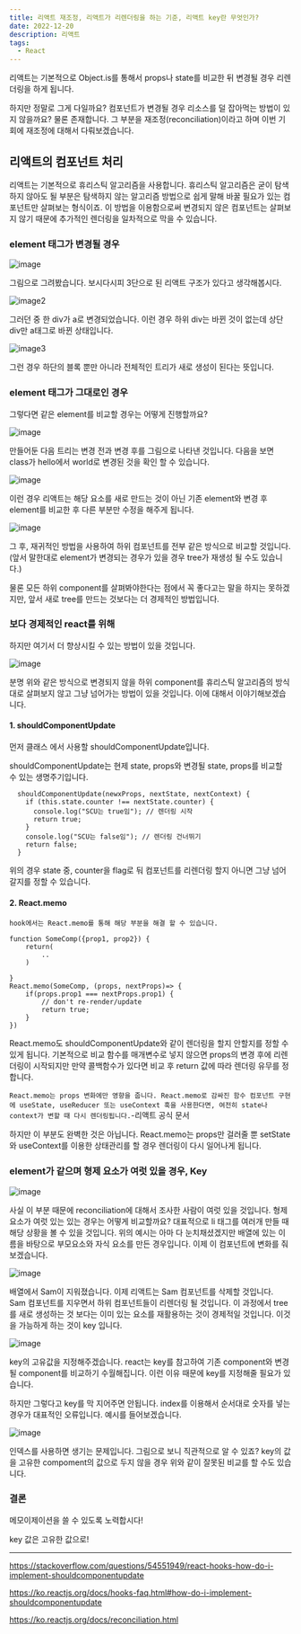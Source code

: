 ```yaml
---
title: 리액트 재조정, 리액트가 리렌더링을 하는 기준, 리액트 key란 무엇인가?
date: 2022-12-20
description: 리액트
tags:
  - React
---
```


리액트는 기본적으로 Object.is를 통해서 props나 state를 비교한 뒤 변경될 경우 리렌더링을 하게 됩니다.

하지만 정말로 그게 다일까요? 컴포넌트가 변경될 경우 리소스를 덜 잡아먹는 방법이 있지 않을까요? 물론 존재합니다. 그 부분을 재조정(reconciliation)이라고 하며 이번 기회에 재조정에 대해서 다뤄보겠습니다.

## 리액트의 컴포넌트 처리

리액트는 기본적으로 휴리스틱 알고리즘을 사용합니다. 휴리스틱 알고리즘은 굳이 탐색하지 않아도 될 부분은 탐색하지 않는 알고리즘 방법으로 쉽게 말해 바꿀 필요가 있는 컴포넌트만 살펴보는 형식이죠.
이 방법을 이용함으로써 변경되지 않은 컴포넌트는 살펴보지 않기 때문에 추가적인 렌더링을 일차적으로 막을 수 있습니다.

### element 태그가 변경될 경우

![image](./image.png)

그림으로 그려봤습니다. 보시다시피 3단으로 된 리액트 구조가 있다고 생각해봅시다.

![image2](./image1.png)

그러던 중 한 div가 a로 변경되었습니다. 이런 경우 하위 div는 바뀐 것이 없는데 상단 div만 a태그로 바뀐 상태입니다.

![image3](./image2.png)

그런 경우 하단의 블록 뿐만 아니라 전체적인 트리가 새로 생성이 된다는 뜻입니다.

### element 태그가 그대로인 경우

그렇다면 같은 element를 비교할 경우는 어떻게 진행할까요?

![image](./image4.png)

만들어둔 다음 트리는 변경 전과 변경 후를 그림으로 나타낸 것입니다. 다음을 보면 class가 hello에서 world로 변경된 것을 확인 할 수 있습니다.

![image](./image5.png)

이런 경우 리액트는 해당 요소를 새로 만드는 것이 아닌 기존 element와 변경 후 element를 비교한 후 다른 부분만 수정을 해주게 됩니다.

![image](./image6.png)

그 후, 재귀적인 방법을 사용하여 하위 컴포넌트를 전부 같은 방식으로 비교할 것입니다.(앞서 말한대로 element가 변경되는 경우가 있을 경우 tree가 재생성 될 수도 있습니다.)

물론 모든 하위 component를 살펴봐야한다는 점에서 꼭 좋다고는 말을 하지는 못하겠지만, 앞서 새로 tree를 만드는 것보다는 더 경제적인 방법입니다.

### 보다 경제적인 react를 위해

하지만 여기서 더 향상시킬 수 있는 방법이 있을 것입니다.

![image](./image7.png)

분명 위와 같은 방식으로 변경되지 않을 하위 component를 휴리스틱 알고리즘의 방식대로 살펴보지 않고 그냥 넘어가는 방법이 있을 것입니다. 이에 대해서 이야기해보겠습니다.

#### 1. shouldComponentUpdate

먼저 클래스 에서 사용할 shouldComponentUpdate입니다.

shouldComponentUpdate는 현제 state, props와 변경될 state, props를 비교할 수 있는 생명주기입니다.

```
  shouldComponentUpdate(newxProps, nextState, nextContext) {
    if (this.state.counter !== nextState.counter) {
      console.log("SCU는 true임"); // 렌더링 시작
      return true;
    }
    console.log("SCU는 false임"); // 렌더링 건너뛰기
    return false;
  }
```

위의 경우 state 중, counter을 flag로 둬 컴포넌트를 리렌더링 할지 아니면 그냥 넘어갈지를 정할 수 있습니다.

#### 2. React.memo

```
hook에서는 React.memo를 통해 해당 부분을 해결 할 수 있습니다.

function SomeComp({prop1, prop2}) {
    return(
        ..
    )

}
React.memo(SomeComp, (props, nextProps)=> {
    if(props.prop1 === nextProps.prop1) {
        // don't re-render/update
        return true;
    }
})
```

React.memo도 shouldComponentUpdate와 같이 렌더링을 할지 안할지를 정할 수 있게 됩니다. 기본적으로 비교 함수를 매개변수로 넣지 않으면 props의 변경 후에 리렌더링이 시작되지만 만약 콜백함수가 있다면 비교 후 return 값에 따라 렌더링 유무를 정합니다.

`React.memo는 props 변화에만 영향을 줍니다. React.memo로 감싸진 함수 컴포넌트 구현에 useState, useReducer 또는 useContext 훅을 사용한다면, 여전히 state나 context가 변할 때 다시 렌더링됩니다.`-리액트 공식 문서

하지만 이 부분도 완벽한 것은 아닙니다. React.memo는 props만 걸러줄 뿐 setState와 useContext를 이용한 상태관리를 할 경우 렌더링이 다시 일어나게 됩니다.

### element가 같으며 형제 요소가 여럿 있을 경우, Key

![image](./image8.png)

사실 이 부분 때문에 reconciliation에 대해서 조사한 사람이 여럿 있을 것입니다. 형제 요소가 여럿 있는 있는 경우는 어떻게 비교할까요? 대표적으로 li 태그를 여러개 만들 때 해당 상황을 볼 수 있을 것입니다.
위의 예시는 아마 다 눈치채셨겠지만 배열에 있는 이름을 바탕으로 부모요소와 자식 요소를 만든 경우입니다. 이제 이 컴포넌트에 변화를 줘보겠습니다.

![image](./image9.png)

배열에서 Sam이 지워졌습니다. 이제 리액트는 Sam 컴포넌트를 삭제할 것입니다. Sam 컴포넌트를 지우면서 하위 컴포넌트들이 리렌더링 될 것입니다. 이 과정에서 tree를 새로 생성하는 것 보다는 이미 있는 요소를 재활용하는 것이 경제적일 것입니다.
이것을 가능하게 하는 것이 key 입니다.

![image](./image10.png)

key의 고유값을 지정해주겠습니다. react는 key를 참고하여 기존 component와 변경될 component를 비교하기 수월해집니다. 이런 이유 때문에 key를 지정해줄 필요가 있습니다.

하지만 그렇다고 key를 막 지어주면 안됩니다. index를 이용해서 순서대로 숫자를 넣는 경우가 대표적인 오류입니다. 예시를 들어보겠습니다.

![image](./image10.png)

인덱스를 사용하면 생기는 문제입니다. 그림으로 보니 직관적으로 알 수 있죠? key의 값을 고유한 compoment의 값으로 두지 않을 경우 위와 같이 잘못된 비교를 할 수도 있습니다.

### 결론

메모이제이션을 쓸 수 있도록 노력합시다!

key 값은 고유한 값으로!

---

https://stackoverflow.com/questions/54551949/react-hooks-how-do-i-implement-shouldcomponentupdate

https://ko.reactjs.org/docs/hooks-faq.html#how-do-i-implement-shouldcomponentupdate

https://ko.reactjs.org/docs/reconciliation.html
